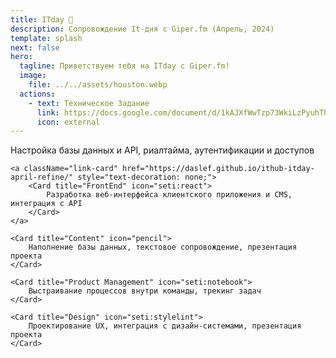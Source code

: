 ```yaml
---
title: ITday 🦖
description: Сопровождение It-дня с Giper.fm (Апрель, 2024)
template: splash
next: false
hero:
  tagline: Приветствуем тебя на ITday с Giper.fm!
  image:
    file: ../../assets/houston.webp
  actions:
    - text: Техническое Задание
      link: https://docs.google.com/document/d/1kAJXfWwTzp73WkiLzPyuhTh1ZSiAaMSlj1YPTuo1yyA/edit?usp=sharing
      icon: external
---
```



<CardGrid>
    <a className="link-card" href="/ithub-itday-april/guides/backend/01-introduction/" style="text-decoration: none;">
    	<Card title="Backend" icon="setting">
    		Настройка базы данных и API, риалтайма, аутентификации и доступов
    	</Card>
    </a>

    <a className="link-card" href="https://daslef.github.io/ithub-itday-april-refine/" style="text-decoration: none;">
    	<Card title="FrontEnd" icon="seti:react">
    		Разработка веб-интерфейса клиентского приложения и CMS, интеграция с API
    	</Card>
    </a>

    <Card title="Content" icon="pencil">
    	Наполнение базы данных, текстовое сопровождение, презентация проекта
    </Card>

    <Card title="Product Management" icon="seti:notebook">
    	Выстраивание процессов внутри команды, трекинг задач
    </Card>

    <Card title="Design" icon="seti:stylelint">
    	Проектирование UX, интеграция с дизайн-системами, презентация проекта
    </Card>

</CardGrid>
